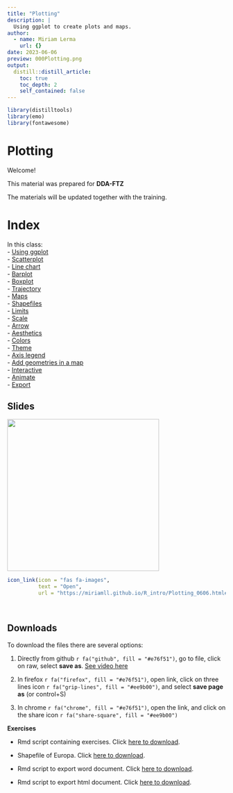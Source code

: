 ```yaml
---
title: "Plotting"
description: |
  Using ggplot to create plots and maps.
author:
  - name: Miriam Lerma
    url: {}
date: 2023-06-06
preview: 000Plotting.png
output:
  distill::distill_article:
    toc: true
    toc_depth: 2
    self_contained: false
---
```


```r
library(distilltools)
library(emo)
library(fontawesome)
```

# Plotting

Welcome!

This material was prepared for **DDA-FTZ**

The materials will be updated together with the training.

# Index

In this class:<br>
- [Using ggplot](https://miriamll.github.io/R_intro/Plotting_0606.html#10)<br>
- [Scatterplot](https://miriamll.github.io/R_intro/Plotting_0606.html#26)<br>
- [Line chart](https://miriamll.github.io/R_intro/Plotting_0606.html#27)<br>
- [Barplot](https://miriamll.github.io/R_intro/Plotting_0606.html#28)<br>
- [Boxplot](https://miriamll.github.io/R_intro/Plotting_0606.html#31)<br>
- [Trajectory](https://miriamll.github.io/R_intro/Plotting_0606.html#32)<br>
- [Maps](https://miriamll.github.io/R_intro/Plotting_0606.html#35)<br>
- [Shapefiles](https://miriamll.github.io/R_intro/Plotting_0606.html#41)<br>
- [Limits](https://miriamll.github.io/R_intro/Plotting_0606.html#45)<br>
- [Scale](https://miriamll.github.io/R_intro/Plotting_0606.html#46)<br>
- [Arrow](https://miriamll.github.io/R_intro/Plotting_0606.html#47)<br>
- [Aesthetics](https://miriamll.github.io/R_intro/Plotting_0606.html#54)<br>
- [Colors](https://miriamll.github.io/R_intro/Plotting_0606.html#57)<br>
- [Theme](https://miriamll.github.io/R_intro/Plotting_0606.html#62)<br>
- [Axis legend](https://miriamll.github.io/R_intro/Plotting_0606.html#67)<br>
- [Add geometries in a map](https://miriamll.github.io/R_intro/Plotting_0606.html#71)<br>
- [Interactive](https://miriamll.github.io/R_intro/Plotting_0606.html#82)<br>
- [Animate](https://miriamll.github.io/R_intro/Plotting_0606.html#84)<br>
- [Export](https://miriamll.github.io/R_intro/Plotting_0606.html#85)<br>

## Slides
<html>
<body>
   <left>
      <a href="https://miriamll.github.io/R_intro/Plotting_0606.html#1"><img src="https://github.com/MiriamLL/miriamlerma_/blob/main/_posts/2023-06-06-plotting/000Plotting.png?raw=true" style="width:350px"></a>
   </left>
</body>
</html>


```r
icon_link(icon = "fas fa-images",
          text = "Open",
          url = "https://miriamll.github.io/R_intro/Plotting_0606.html#1")
```



<br>

## Downloads

To download the files there are several options:  

1. Directly from github `r fa("github", fill = "#e76f51")`, go to file, click on raw, select **save as**. [See video here](https://www.gitkraken.com/learn/git/github-download#how-to-download-a-csv-from-github)

2. In firefox `r fa("firefox", fill = "#e76f51")`, open link, click on three lines icon `r fa("grip-lines", fill = "#ee9b00")`, and select **save page as** (or control+S)

3. In chrome `r fa("chrome", fill = "#e76f51")`, open the link, and click on the share icon `r fa("share-square", fill = "#ee9b00")`

**Exercises**

- Rmd script containing exercises. Click [here to download](https://github.com/MiriamLL/R_intro/blob/master/03ExercisesPlotting.Rmd).

- Shapefile of Europa. Click [here to download](https://github.com/MiriamLL/R_intro/blob/master/Downloads/Europe.shp).

- Rmd script to export word document. Click [here to download](https://github.com/MiriamLL/R_intro/blob/master/04PlotWord.Rmd).

- Rmd script to export html document. Click [here to download](https://github.com/MiriamLL/R_intro/blob/master/05PlotInteractive.Rmd).

